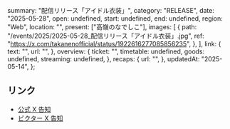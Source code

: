   summary: "配信リリース「アイドル衣装」",
  category: "RELEASE",
  date: "2025-05-28",
  open: undefined,
  start: undefined,
  end: undefined,
  region: "Web",
  location: "",
  present: ["高嶺のなでしこ"],
  images: [
    {
      path: "/events/2025/2025-05-28_配信リリース「アイドル衣装」.jpg",
      ref: "https://x.com/takanenofficial/status/1922616277085856235",
    },
  ],
  link: {
    text: "",
    url: "",
  },
  overview: {
    ticket: "",
    timetable: undefined,
    goods: undefined,
    streaming: undefined,
  },
  recaps: {
    url: "",
  },
  updatedAt: "2025-05-14",
};

## リンク

- [公式 X 告知](https://x.com/takanenofficial/status/1922616277085856235)
- [ビクター X 告知](https://x.com/VictorMusic/status/1922617103506387048)
